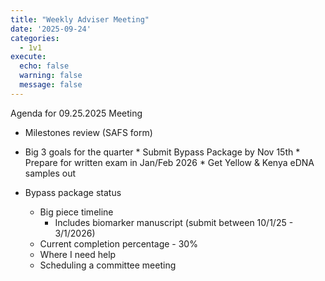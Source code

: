 ```yaml
---
title: "Weekly Adviser Meeting"
date: '2025-09-24'
categories:
  - 1v1
execute:
  echo: false
  warning: false
  message: false
---
```


Agenda for 09.25.2025 Meeting

* Milestones review (SAFS form)

* Big 3 goals for the quarter
        * Submit Bypass Package by Nov 15th
        * Prepare for written exam in Jan/Feb 2026
        * Get Yellow & Kenya eDNA samples out

* Bypass package status
    * Big piece timeline
        * Includes biomarker manuscript (submit between 10/1/25 - 3/1/2026)
    * Current completion percentage - 30%
    * Where I need help
    * Scheduling a committee meeting

